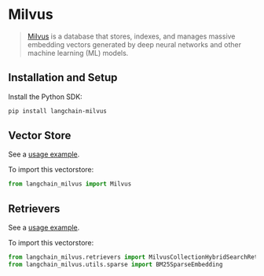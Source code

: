 # Milvus

>[Milvus](https://milvus.io/docs/overview.md) is a database that stores, indexes, and manages
> massive embedding vectors generated by deep neural networks and other machine learning (ML) models.


## Installation and Setup

Install the Python SDK:

```bash
pip install langchain-milvus
```

## Vector Store

See a [usage example](/docs/integrations/vectorstores/milvus).

To import this vectorstore:
```python
from langchain_milvus import Milvus
```

## Retrievers

See a [usage example](/docs/integrations/retrievers/milvus_hybrid_search).

To import this vectorstore:
```python
from langchain_milvus.retrievers import MilvusCollectionHybridSearchRetriever
from langchain_milvus.utils.sparse import BM25SparseEmbedding
```

